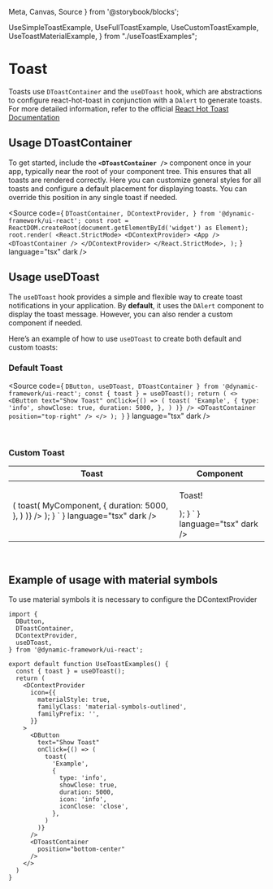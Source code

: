   Meta,
  Canvas,
  Source
} from '@storybook/blocks';

  UseSimpleToastExample,
  UseFullToastExample,
  UseCustomToastExample,
  UseToastMaterialExample,
} from "./useToastExamples";


<Meta title="Design System/Patterns/Toast" />

# Toast

Toasts use `DToastContainer` and the `useDToast` hook, which are abstractions to configure react-hot-toast in conjunction with
a `DAlert` to generate toasts. For more detailed information, refer to the official [React Hot Toast Documentation](https://react-hot-toast.com/docs)
<br />

## Usage DToastContainer

To get started, include the **`<DToastContainer />`** component once in your app, typically near the root of your component tree.
This ensures that all toasts are rendered correctly. Here you can customize general styles for all toasts and configure a default
placement for displaying toasts. You can override this position in any single toast if needed.

<Source
  code={
  `
  DToastContainer,
  DContextProvider,
} from '@dynamic-framework/ui-react';
const root = ReactDOM.createRoot(document.getElementById('widget') as Element);
root.render(
  <React.StrictMode>
    <DContextProvider>
      <App />
      <DToastContainer />
    </DContextProvider>
  </React.StrictMode>,
);
  `
  }
  language="tsx"
  dark
/>

## Usage useDToast

The `useDToast` hook provides a simple and flexible way to create toast notifications in your application. By **default**, it uses the
`DAlert` component to display the toast message. However, you can also render a custom component if needed.

Here’s an example of how to use `useDToast` to create both default and custom toasts:

### Default Toast

<Source
  code={
  `
  DButton,
  useDToast,
  DToastContainer
} from '@dynamic-framework/ui-react';
  const { toast } = useDToast();
  return (
    <>
      <DButton
        text="Show Toast"
        onClick={() => (
          toast(
            'Example',
            {
              type: 'info',
              showClose: true,
              duration: 5000,
            },
          )
        )}
      />
      <DToastContainer
        position="top-right"
      />
    </>
  );
}
  `
  }
  language="tsx"
  dark
/>

<Canvas>
  <div className="d-flex flex-column justify-content-end align-items-end" style={{ height: '300px' }}>
    <UseSimpleToastExample />
  </div>
</Canvas>
<Canvas>
  <div className="d-flex flex-column justify-content-end align-items-end" style={{ height: '300px' }}>
    <UseFullToastExample />
  </div>
</Canvas>

<br />

### Custom Toast

<table style={{tableLayout: 'fixed'}}>
  <thead>
    <tr>
      <th>Toast</th>
      <th>Component</th>
    </tr>
  </thead>
  <tbody>
    <tr>
      <td>
        <Source
          code={
            `
  DButton,
  useDToast,
  DToastContainer
} from '@dynamic-framework/ui-react';
  const { toast } = useDToast();
  return (
    <>
      <DButton
        text="Show Toast"
        onClick={() => (
          toast(
            MyComponent,
            {
              duration: 5000,
            },
          )
        )}
      />
      <DToastContainer
        position="top-right"
      />
    </>
  );
}
            `
          }
          language="tsx"
          dark
        />
      </td>
      <td>
        <Source
          code={
          `
  {
    closeToast
  }: ToastContentProps
) {
  return (
    <div
      className="bg-surface-secondary p-4 text-center"
    >
      <p className="fw-bold">Toast!</p>
      <DButton
        size="sm"
        variant="outline"
        onClick={closeToast}
        text="Close toast"
      />
    </div>
  );
}
          `
          }
          language="tsx"
          dark
        />
      </td>
    </tr>
  </tbody>
</table>

<Canvas>
  <div className="d-flex flex-column justify-content-end align-items-end" style={{ height: '300px' }}>
    <UseCustomToastExample />
  </div>
</Canvas>
<br />

## Example of usage with material symbols
To use material symbols it is necessary to configure the DContextProvider

```tsx
import {
  DButton,
  DToastContainer,
  DContextProvider,
  useDToast,
} from '@dynamic-framework/ui-react';

export default function UseToastExamples() {
  const { toast } = useDToast();
  return (
    <DContextProvider
      icon={{
        materialStyle: true,
        familyClass: 'material-symbols-outlined',
        familyPrefix: '',
      }}
    >
      <DButton
        text="Show Toast"
        onClick={() => (
          toast(
            'Example',
            {
              type: 'info',
              showClose: true,
              duration: 5000,
              icon: 'info',
              iconClose: 'close',
            },
          )
        )}
      />
      <DToastContainer
        position="bottom-center"
      />
    </>
  )
}
```

<Canvas>
  <div className="d-flex flex-column justify-content-end align-items-end" style={{ height: '300px' }}>
    <UseToastMaterialExample />
  </div>
</Canvas>